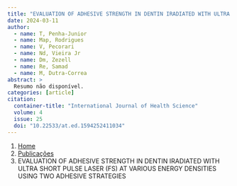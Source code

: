 ```yaml
---
title: "EVALUATION OF ADHESIVE STRENGTH IN DENTIN IRADIATED WITH ULTRA SHORT PULSE LASER (FS) AT VARIOUS ENERGY DENSITIES USING TWO ADHESIVE STRATEGIES"
date: 2024-03-11
author:
  - name: T, Penha-Junior
  - name: Map, Rodrigues
  - name: V, Pecorari
  - name: Nd, Vieira Jr
  - name: Dm, Zezell
  - name: Re, Samad
  - name: M, Dutra-Correa
abstract: > 
  Resumo não disponível.
categories: [article]
citation: 
  container-title: "International Journal of Health Science"
  volume: 4
  issue: 25
  doi: "10.22533/at.ed.1594252411034"
---
```


```{=html}
<nav aria-label="breadcrumb">
  <ol class="breadcrumb">
    <li class="breadcrumb-item"><a href="../../index.html">Home</a></li>
    <li class="breadcrumb-item"><a href="../index.html">Publicações</a></li>
    <li class="breadcrumb-item active" aria-current="page">EVALUATION OF ADHESIVE STRENGTH IN DENTIN IRADIATED WITH ULTRA SHORT PULSE LASER (FS) AT VARIOUS ENERGY DENSITIES USING TWO ADHESIVE STRATEGIES</li>
  </ol>
</nav>
```
